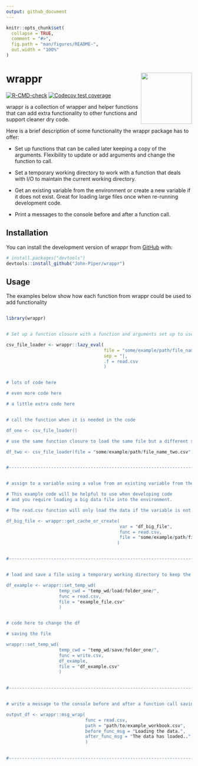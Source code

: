 ```yaml
---
output: github_document
---
```


<!-- README.md is generated from README.Rmd. Please edit that file -->

```r
knitr::opts_chunk$set(
  collapse = TRUE,
  comment = "#>",
  fig.path = "man/figures/README-",
  out.width = "100%"
)
```

# wrappr <img src='man/figures/logo.png' align="right" height="138.5" /></a>

<!-- badges: start -->
[![R-CMD-check](https://github.com/John-Piper/wrappr/workflows/R-CMD-check/badge.svg)](https://github.com/John-Piper/wrappr/actions)
[![Codecov test coverage](https://codecov.io/gh/John-Piper/wrappr/branch/main/graph/badge.svg)](https://app.codecov.io/gh/John-Piper/wrappr?branch=main)

<!-- badges: end -->


wrappr is a collection of wrapper and helper functions that can add extra functionality to other functions and support cleaner dry code.

Here is a brief description of some functionality the wrappr package has to offer:

- Set up functions that can be called later keeping a copy of the arguments.  Flexibility to update or add arguments and change the function to call.    
- Set a temporary working directory to work with a function that deals with I/O to maintain the current working directory.  

- Get an existing variable from the environment or create a new variable if it does not exist.  Great for loading large files once when re-running development code.

- Print a messages to the console before and after a function call.


## Installation

You can install the development version of wrappr from [GitHub](https://github.com/) with:

``` r
# install.packages("devtools")
devtools::install_github("John-Piper/wrappr")
```

## Usage

The examples below show how each function from wrappr could be used to add functionality 

``` r

library(wrappr)


# Set up a function closure with a function and arguments set up to use later in the code

csv_file_loader <- wrappr::lazy_eval(
                                     file = "some/example/path/file_name_one.csv",
                                     sep = "|,
                                     .f = read.csv
                                     )


# lots of code here

# even more code here

# a little extra code here


# call the function when it is needed in the code

df_one <- csv_file_loader()

# use the same function closure to load the same file but a different sheet

df_two <- csv_file_loader(file = "some/example/path/file_name_two.csv")


#-----------------------------------------------------------------------------------------------------


# assign to a variable using a value from an existing variable from the enviroment or create a new value

# This example code will be helpful to use when developing code
# and you require loading a big data file into the environment.

# The read.csv function will only load the data if the variable is not in the enviroment scope

df_big_file <- wrappr::get_cache_or_create(
                                           var = "df_big_file",
                                           func = read.csv,
                                           file = "some/example/path/file_name.csv"
                                          )


#-----------------------------------------------------------------------------------------------------


# load and save a file using a temporary working directory to keep the existing working directory

df_example <- wrappr::set_temp_wd(
                    temp_cwd = "temp_wd/load/folder_one/",
                    func = read.csv,
                    file = "example_file.csv"
                    )


# code here to change the df

# saving the file

wrappr::set_temp_wd(
                    temp_cwd = "temp_wd/save/folder_one/",
                    func = write.csv,
                    df_example,
                    file = "df_example.csv"
                    )
                    

#-----------------------------------------------------------------------------------------------------


# write a message to the console before and after a function call saving the output to a variable

output_df <- wrappr::msg_wrap(
                              func = read.csv,
                              path = "path/to/example_workbook.csv",
                              before_func_msg = "Loading the data.",
                              after_func_msg = "The data has loaded..",
                              )
                              

#-----------------------------------------------------------------------------------------------------


```

